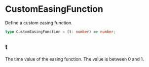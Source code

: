 # CustomEasingFunction

Define a custom easing function.

```typescript
type CustomEasingFunction = (t: number) => number;
```

## t

The time value of the easing function. The value is between 0 and 1.
